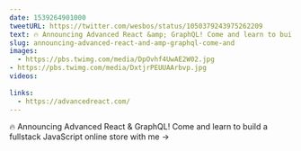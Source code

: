 ```yaml
---
date: 1539264901000
tweetURL: https://twitter.com/wesbos/status/1050379243975262209
text: 🔥 Announcing Advanced React &amp; GraphQL! Come and learn to build a fullstack JavaScript online store with me →  
slug: announcing-advanced-react-and-amp-graphql-come-and
images:
  - https://pbs.twimg.com/media/DpOvhf4UwAE2W02.jpg
- https://pbs.twimg.com/media/DxtjrPEUUAArbvp.jpg
videos:
  
links:
  - https://advancedreact.com/
---
```

🔥 Announcing Advanced React &amp; GraphQL! Come and learn to build a fullstack JavaScript online store with me →
